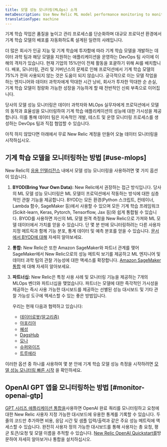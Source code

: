 ```yaml
---
title: 모델 성능 모니터링(MLOps) 소개
metaDescription: Use New Relic ML model performance monitoring to monitor and observe the performance of your machine learning models.
translationType: machine
---
```


기계 학습 작업은 품질을 높이고 관리 프로세스를 단순화하며 대규모 프로덕션 환경에서 기계 학습 모델의 배포를 자동화하도록 설계된 일련의 사례입니다.

더 많은 회사가 인공 지능 및 기계 학습에 투자함에 따라 기계 학습 모델을 개발하는 데이터 과학 팀과 해당 모델을 지원하는 애플리케이션을 운영하는 DevOps 팀 사이에 이해의 격차가 있습니다. 현재 기업의 15%만이 전체 활동을 포괄하기 위해 AI를 배치합니다. 배포, 모니터링, 관리 및 거버넌스의 문제로 인해 프로덕션에서 기계 학습 모델의 75%가 전혀 사용되지 않는 것은 도움이 되지 않습니다. 궁극적으로 이는 모델 작업을 하는 엔지니어와 데이터 과학자에게 막대한 시간 낭비, 회사가 투자한 막대한 순 손실, 기계 학습 모델이 정량화 가능한 성장을 가능하게 할 때 전반적인 신뢰 부족으로 이어집니다.

당사의 모델 성능 모니터링은 데이터 과학자와 MLOps 실무자에게 프로덕션에서 모델의 동작과 효율성을 모니터링하여 기계 학습 애플리케이션의 성능에 대한 가시성을 제공합니다. 이를 통해 데이터 팀은 지속적인 개발, 테스트 및 운영 모니터링 프로세스를 생성하는 DevOps 팀과 직접 협업할 수 있습니다.

아직 하지 않았다면 아래에서 무료 New Relic 계정을 만들어 오늘 데이터 모니터링을 시작하십시오.

<InlineSignup/>

## 기계 학습 모델을 모니터링하는 방법 [#use-mlops]

New Relic의 [응용 인텔리전스](/docs/alerts-applied-intelligence/new-relic-alerts/get-started/introduction-applied-intelligence/) 내에서 모델 성능 모니터링을 사용하려면 몇 가지 옵션이 있습니다.

1. **BYOD(Bring Your Own Data):** New Relic에서 권장하는 접근 방식입니다. 당사의 ML 모델 성능 모니터링은 ML 모델이 프로덕션에서 작동하는 방식에 대한 심층적인 관찰 기능을 제공합니다. BYOD는 모든 환경(Python 스크립트, 컨테이너, Lambda 함수, SageMaker 등)에서 사용할 수 있으며 모든 기계 학습 프레임워크(Scikit-learn, Keras, Pytorch, Tensorflow, Jax 등)와 쉽게 통합될 수 있습니다. BYOD를 사용하면 자신의 ML 모델 원격 측정을 New Relic으로 가져와 ML 모델 데이터에서 가치를 얻을 수 있습니다. 단 몇 분 만에 모니터링하려는 다른 사용자 지정 메트릭과 함께 기능 분포, 통계 데이터 및 예측 분포를 얻을 수 있습니다. [문서에서 BYOD에 대해](/docs/alerts-applied-intelligence/mlops/bring-your-own/mlops-byo) 자세히 알아보세요.

2. **통합:** New Relic은 또한 Amazon SageMaker와 파트너 관계를 맺어 SageMaker에서 New Relic으로의 성능 메트릭 보기를 제공하고 ML 엔지니어 및 데이터 과학 팀의 관찰 가능성에 대한 액세스를 확장합니다. [Amazon SageMaker 통합](/docs/mlops/integrations/aws-sagemaker-mlops-integration/) 에 대해 자세히 알아보세요.

3. **파트너십:** New Relic은 특정 사용 사례 및 모니터링 기능을 제공하는 7개의 MLOps 벤더와 파트너십을 맺었습니다. 파트너는 모델에 대한 즉각적인 가시성을 제공하는 즉시 사용 가능한 대시보드를 제공하는 선별된 성능 대시보드 및 기타 관찰 가능성 도구에 액세스할 수 있는 좋은 방법입니다.

   우리는 현재 다음과 협력하고 있습니다:

   * [데이터로봇(알고리즘)](/docs/alerts-applied-intelligence/mlops/integrations/datarobot-mlops-integration/)
   * [아포리아](/docs/alerts-applied-intelligence/mlops/integrations/aporia-mlops-integration/)
   * [혜성](/docs/alerts-applied-intelligence/mlops/integrations/comet-mlops-integration/)
   * [DagsHub](/docs/alerts-applied-intelligence/mlops/integrations/dagshub-mlops-integration/)
   * [모나](/docs/alerts-applied-intelligence/mlops/integrations/mona-mlops-integration/)
   * [슈퍼와이즈](/docs/alerts-applied-intelligence/mlops/integrations/superwise-mlops-integration/)
   * [트루에라](/docs/alerts-applied-intelligence/mlops/integrations/truera-mlops-integration/)

이러한 옵션 중 하나를 사용하여 몇 분 안에 기계 학습 모델 성능 측정을 시작하려면 [모델 성능 모니터링 빠른 시작](https://newrelic.com/instant-observability/?category=machine-learning-ops) 을 확인하세요.

## OpenAI GPT 앱을 모니터링하는 방법 [#monitor-openai-gtp]

[GPT 시리즈 애플리케이션 통합을](/docs/mlops/integrations/openai-integration/)사용하면 OpenAI 완료 쿼리를 모니터링하고 요청에 대한 New Relic 사용자 지정 가능한 대시보드에 유용한 통계를 기록할 수 있습니다. 두 줄의 코드만 추가하면 비용, 응답 시간 및 샘플 입력/출력과 같은 주요 성능 메트릭에 액세스할 수 있습니다. 완전히 사용자 정의 가능한 대시보드를 통해 사용자는 총 요청, 평균 토큰/요청 및 모델 이름을 추적할 수 있습니다. [New Relic OpenAI Quickstart를](https://newrelic.com/instant-observability/openai)방문하여 자세히 알아보거나 통합을 설치하십시오.